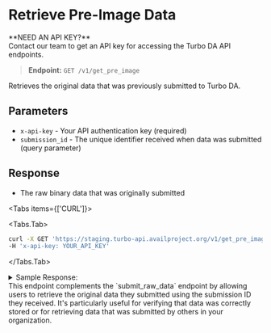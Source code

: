 
# Retrieve Pre-Image Data
<Callout type="info">
**NEED AN API KEY?**<br/>
Contact our team to get an API key for accessing the Turbo DA API endpoints.
</Callout>

> **Endpoint:** `GET /v1/get_pre_image`

Retrieves the original data that was previously submitted to Turbo DA.

## Parameters
- `x-api-key` - Your API authentication key (required)
- `submission_id` - The unique identifier received when data was submitted (query parameter)

## Response
- The raw binary data that was originally submitted

<Tabs items={['CURL']}>

<Tabs.Tab>
```bash filename="Fetching raw data against your submission ID"
curl -X GET 'https://staging.turbo-api.availproject.org/v1/get_pre_image?submission_id=YOUR_SUBMISSION_ID' \
-H 'x-api-key: YOUR_API_KEY'
```
</Tabs.Tab>
</Tabs>

<details className="border p-3 rounded-md bg-[#EFF6FF]">
<summary>Sample Response:</summary>
```
{
    "data": "Raw binary data"
}
```

> If the submission ID is invalid, you'll receive an appropriate HTTP error code with an error message:

```json
{
    "error": "Customer Expenditure entry not found"
}
```
</details>

<Callout type="info">
This endpoint complements the `submit_raw_data` endpoint by allowing users to retrieve the original data they submitted using the submission ID they received. 
It's particularly useful for verifying that data was correctly stored or for retrieving data that was submitted by others in your organization.
</Callout>
